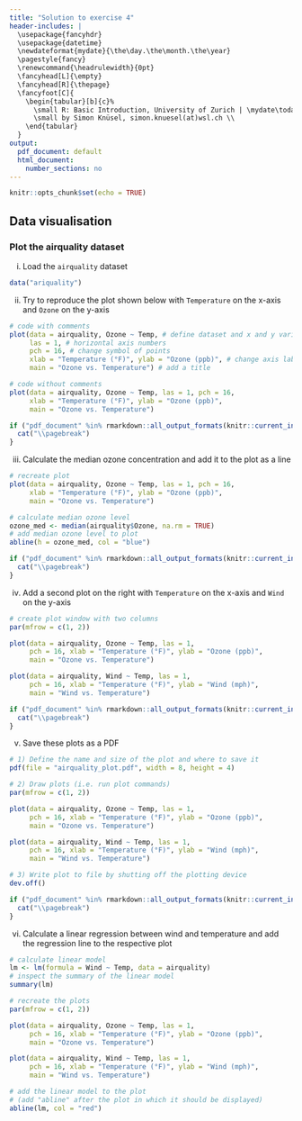 ```yaml
---
title: "Solution to exercise 4"
header-includes: |
  \usepackage{fancyhdr}
  \usepackage{datetime}
  \newdateformat{mydate}{\the\day.\the\month.\the\year}
  \pagestyle{fancy}
  \renewcommand{\headrulewidth}{0pt}
  \fancyhead[L]{\empty}
  \fancyhead[R]{\thepage}
  \fancyfoot[C]{
    \begin{tabular}[b]{c}%
      \small R: Basic Introduction, University of Zurich | \mydate\today\ \\
      \small by Simon Knüsel, simon.knuesel(at)wsl.ch \\
    \end{tabular}
  }
output:
  pdf_document: default
  html_document:
    number_sections: no
---
```


```r
knitr::opts_chunk$set(echo = TRUE)
```

## Data visualisation

### Plot the airquality dataset

i) Load the `airquality` dataset

```r
data("ariquality")
```

ii) Try to reproduce the plot shown below with `Temperature` on the x-axis
and `Ozone` on the y-axis

```r
# code with comments
plot(data = airquality, Ozone ~ Temp, # define dataset and x and y variable
     las = 1, # horizontal axis numbers
     pch = 16, # change symbol of points
     xlab = "Temperature (°F)", ylab = "Ozone (ppb)", # change axis labels
     main = "Ozone vs. Temperature") # add a title
```
```r
# code without comments
plot(data = airquality, Ozone ~ Temp, las = 1, pch = 16,
     xlab = "Temperature (°F)", ylab = "Ozone (ppb)",
     main = "Ozone vs. Temperature")
```

```r
if ("pdf_document" %in% rmarkdown::all_output_formats(knitr::current_input())) {
  cat("\\pagebreak")
}
```

iii) Calculate the median ozone concentration and add it to the plot as a line

```r
# recreate plot
plot(data = airquality, Ozone ~ Temp, las = 1, pch = 16,
     xlab = "Temperature (°F)", ylab = "Ozone (ppb)",
     main = "Ozone vs. Temperature")

# calculate median ozone level
ozone_med <- median(airquality$Ozone, na.rm = TRUE)
# add median ozone level to plot
abline(h = ozone_med, col = "blue")
```

```r
if ("pdf_document" %in% rmarkdown::all_output_formats(knitr::current_input())) {
  cat("\\pagebreak")
}
```

iv) Add a second plot on the right with `Temperature` on the x-axis and
`Wind` on the y-axis

```r
# create plot window with two columns
par(mfrow = c(1, 2))

plot(data = airquality, Ozone ~ Temp, las = 1,
     pch = 16, xlab = "Temperature (°F)", ylab = "Ozone (ppb)",
     main = "Ozone vs. Temperature")

plot(data = airquality, Wind ~ Temp, las = 1,
     pch = 16, xlab = "Temperature (°F)", ylab = "Wind (mph)",
     main = "Wind vs. Temperature")
```

```r
if ("pdf_document" %in% rmarkdown::all_output_formats(knitr::current_input())) {
  cat("\\pagebreak")
}
```

v) Save these plots as a PDF

```r
# 1) Define the name and size of the plot and where to save it
pdf(file = "airquality_plot.pdf", width = 8, height = 4)

# 2) Draw plots (i.e. run plot commands)
par(mfrow = c(1, 2))

plot(data = airquality, Ozone ~ Temp, las = 1,
     pch = 16, xlab = "Temperature (°F)", ylab = "Ozone (ppb)",
     main = "Ozone vs. Temperature")

plot(data = airquality, Wind ~ Temp, las = 1,
     pch = 16, xlab = "Temperature (°F)", ylab = "Wind (mph)",
     main = "Wind vs. Temperature")

# 3) Write plot to file by shutting off the plotting device
dev.off()
```

```r
if ("pdf_document" %in% rmarkdown::all_output_formats(knitr::current_input())) {
  cat("\\pagebreak")
}
```

vi) Calculate a linear regression between wind and temperature and add the 
regression line to the respective plot

```r
# calculate linear model
lm <- lm(formula = Wind ~ Temp, data = airquality)
# inspect the summary of the linear model
summary(lm)

# recreate the plots
par(mfrow = c(1, 2))

plot(data = airquality, Ozone ~ Temp, las = 1,
     pch = 16, xlab = "Temperature (°F)", ylab = "Ozone (ppb)",
     main = "Ozone vs. Temperature")

plot(data = airquality, Wind ~ Temp, las = 1,
     pch = 16, xlab = "Temperature (°F)", ylab = "Wind (mph)",
     main = "Wind vs. Temperature")

# add the linear model to the plot
# (add "abline" after the plot in which it should be displayed)
abline(lm, col = "red")
```

